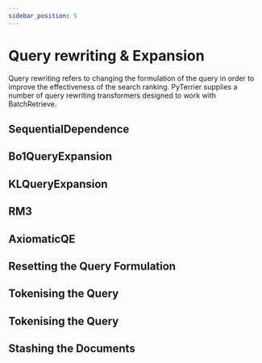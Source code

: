 ```yaml
---
sidebar_position: 5
---
```



# Query rewriting & Expansion

Query rewriting refers to changing the formulation of the query in order to improve the effectiveness of the search ranking. 
PyTerrier supplies a number of query rewriting transformers designed to work with BatchRetrieve.

## SequentialDependence

<InteractiveFeature 
    apiUrl='http://localhost:8080/rewrite/sequential-dependence'
/>

## Bo1QueryExpansion

<InteractiveFeature  
    apiUrl='http://localhost:8080/rewrite/bo1'
/>

## KLQueryExpansion

<InteractiveFeature  
    apiUrl='http://localhost:8080/rewrite/kl'
/>

## RM3

<InteractiveFeature 
    apiUrl='http://localhost:8080/rewrite/rm3'
/>

## AxiomaticQE

<InteractiveFeature 
    apiUrl='http://localhost:8080/rewrite/axiomatic'
/>

## Resetting the Query Formulation

<InteractiveFeature 
    apiUrl='http://localhost:8080/rewrite/reset'
/>

## Tokenising the Query

<InteractiveFeature 
    apiUrl='http://localhost:8080/rewrite/tokenise'
/>

## Tokenising the Query

<InteractiveFeature 
    apiUrl='http://localhost:8080/rewrite/tokenise'
/>

## Stashing the Documents

<InteractiveFeature 
    apiUrl='http://localhost:8080/rewrite/stash'
/>